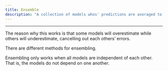 ```yaml
---
title: Ensemble
description: "A collection of models whos' predictions are averaged to obtain the final prediction."
---
```


---

The reason why this works is that some models will overestimate while others will underestimate, cancelling out each others' errors.

There are different methods for ensembling.

:::{.callout-note appearance="simple" collapse="true"}
Ensembling only works when all models are independent of each other. That is, the models do not depend on one another.
:::